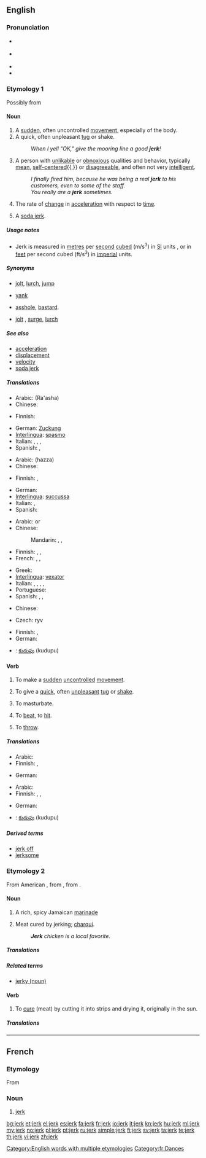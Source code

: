 ==English==

===Pronunciation===
* {{a|British}} {{IPA|/dʒɜːk/}}
* {{a|US}} {{IPA|/dʒɝk/}}
* {{audio|en-us-jerk.ogg|Audio (US)}}
* {{rhymes|ɜː(r)k}}

===Etymology 1===
Possibly from {{etyl|enm|en}} {{term|yerk||lang=enm|sudden motion}}

====Noun====
{{en-noun}}

# A [[sudden]], often uncontrolled [[movement]], especially of the body.
# A quick, often unpleasant [[tug]] or shake.
#: ''When I yell "OK," give the mooring line a good '''jerk'''!''
# {{US|slang|pejorative}} A person with [[unlikable]] or [[obnoxious]] qualities and behavior, typically [[mean]], [[self-centered]]{{,}} or [[disagreeable]], and often not very [[intelligent]].
#: ''I finally fired him, because he was being a real '''jerk''' to his customers, even to some of the staff.''
#: ''You really are a '''jerk''' sometimes.''
# {{physics|engineering}} The rate of [[change]] in [[acceleration]] with respect to [[time]].
# {{obsolete}} A [[soda jerk]].

=====Usage notes=====
{{wikipedia|Jerk}}
* Jerk is measured in [[metre]]s per [[second]] [[cube]]d (m/s<sup>3</sup>) in [[SI]] units , or in [[feet]] per second cubed (ft/s<sup>3</sup>) in [[imperial]] units.

=====Synonyms=====
* {{sense|sudden movement}} [[jolt]], [[lurch]], [[jump]]
* {{sense|quick tug}} [[yank]]
* {{sense|unlikable person}} [[asshole]], [[bastard]].
* {{sense|physics, change in acceleration}} [[jolt]] {{qualifier|British}}, [[surge]], [[lurch]]

=====See also=====
* [[acceleration]]
* [[displacement]]
* [[velocity]]
* [[soda jerk]]

=====Translations=====
{{trans-top|sudden, uncontrolled movement}}
* Arabic: {{Arab|[[رعشة]]}} (Ra'asha)
* Chinese:
*: {{trreq|Mandarin}}
* Finnish: {{t|fi|nytkähdys}}
{{trans-mid}}
* German: [[Zuckung]] {{f}}
* [[Interlingua]]: [[spasmo]]
* Italian: {{t-|it|sobbalzo}},  {{t-|it|scatto}},  {{t-|it|spasmo}},  {{t+|it|tic}}
* Spanish: {{t-|es|tic|m}}, {{t+|es|espasmo|m}}
{{trans-bottom}}

{{trans-top|quick, often unpleasant tug or shake}}
* Arabic: {{Arab|[[هزة]]}} (hazza)
* Chinese:
*: {{trreq|Mandarin}}
* Finnish: {{t-|fi|nykäisy}}, {{t-|fi|nykäys}}
{{trans-mid}}
* German: {{t+|de|Ruck|m}}
* [[Interlingua]]: [[succussa]]
* Italian: {{t-|it|strattone}},  {{t+|it|strappo}}
* Spanish: {{t-|es|sacudida|f}}
{{trans-bottom}}

{{trans-top|unlikable person}}
* Arabic: {{Arab|[[أحمق]]}} or {{Arab|[[مغفل]]}}
* Chinese:
*: Mandarin: {{t-|cmn|傻瓜|tr=shǎguā|sc=Hani}}, {{t|cmn|蠢人|tr=chǔnrén|sc=Hani}}, {{t-|cmn|笨蛋|tr=bèndàn|sc=Hani}}
* Finnish: {{t+|fi|paskiainen}}, {{t+|fi|ääliö}}, {{t+|fi|idiootti}}
* French: {{t+|fr|conard|m}},  {{t+|fr|connard|m}},  {{t+|fr|con|m}}
{{trans-mid}}
* Greek: {{t+|el|κόπανος|m|tr=kopanos}}
* [[Interlingua]]: [[vexator]]
* Italian: {{t+|it|idiota}},  {{t+|it|scemo}},  {{t+|it|sgradevole}},  {{t+|it|offensivo}},  {{t+|it|odioso}}
* Portuguese: {{t+|pt|estúpido}}
* Spanish: {{t-|es|gilí|m|f}}, {{t+|es|tonto}}, {{t+|es|miserable}}
{{trans-bottom}}

{{trans-top|change in acceleration with respect to time}}
* Chinese:
*: {{trreq|Mandarin}}
* Czech: ryv
{{trans-mid}}
* Finnish: {{t-|fi|kiihtyvyyden}} {{t+|fi|muutos}}, {{t-|fi|nykäys}}
* German: {{t+|de|Ruck|m}}
{{trans-bottom}}
{{trans-see|soda jerk}}
{{checktrans-top}}
* {{ttbc|Telugu}}: [[కుదుపు]] (kudupu)
{{checktrans-mid}}
{{checktrans-bottom}}

====Verb====
{{en-verb}}

# {{intransitive}} To make a [[sudden]] [[uncontrolled]] [[movement]].
# {{transitive}} To give a [[quick]], often [[unpleasant]] [[tug]] or [[shake]].
# {{UK|slang|vulgar}} To masturbate.
# {{obsolete}} To [[beat]], to [[hit]].
# {{obsolete}} To [[throw]].

=====Translations=====
{{trans-top|intransitive: to make a sudden uncontrolled movement}}
* Arabic: {{t|ar|يرتعش|sc=Arab}}
* Finnish: {{t-|fi|nytkähtää}}, {{t-|fi|heilahtaa}}
{{trans-mid}}
* German: {{t+|de|zucken}}
{{trans-bottom}}

{{trans-top|transitive: to give a quick, often unpleasant tug or shake}}
* Arabic: {{t|ar|يهز|sc=Arab}}
* Finnish: {{t|fi|nytkäyttää}}, {{t-|fi|heilauttaa}}, {{t-|fi|heilahduttaa}}
{{trans-mid}}
* German: {{t|de|rucken}}
{{trans-bottom}}

{{checktrans-top}}
* {{ttbc|Telugu}}: [[కుదుపు]] (kudupu)
{{checktrans-mid}}
{{checktrans-bottom}}

=====Derived terms=====
* [[jerk off]]
* [[jerksome]]

===Etymology 2===
From American {{etyl|es}} {{term|charquear}}, from {{term|charqui}}, from {{etyl|qwe|en}} {{term|echarqui||strips of dried flesh}}.

====Noun====
{{en-noun|-}}

# {{Caribbean}} A rich, spicy Jamaican [[marinade]]
# {{Caribbean}} Meat cured by jerking; [[charqui]].
#: '''''Jerk''' chicken is a local favorite.''

=====Translations=====
{{trans-top|A rich, spicy Jamaican marinade; a dish made with such a marinade}}
{{trans-mid}}
{{trans-bottom}}

=====Related terms=====
* [[jerky#Noun|jerky (noun)]]

====Verb====
{{en-verb}}

# To [[cure]] (meat) by cutting it into strips and drying it, originally in the sun.

=====Translations=====
{{trans-top|To marinade in jerk seasoning}}
{{trans-mid}}
{{trans-bottom}}

[[Category:English words with multiple etymologies]]

----

==French==

===Etymology===
From {{etyl|en|fr}}

===Noun===
{{fr-noun|m}}

# [[#English|jerk]] {{gloss|dance}}

[[Category:fr:Dances]]

[[bg:jerk]]
[[et:jerk]]
[[el:jerk]]
[[es:jerk]]
[[fa:jerk]]
[[fr:jerk]]
[[io:jerk]]
[[it:jerk]]
[[kn:jerk]]
[[hu:jerk]]
[[ml:jerk]]
[[my:jerk]]
[[no:jerk]]
[[pl:jerk]]
[[pt:jerk]]
[[ru:jerk]]
[[simple:jerk]]
[[fi:jerk]]
[[sv:jerk]]
[[ta:jerk]]
[[te:jerk]]
[[th:jerk]]
[[vi:jerk]]
[[zh:jerk]]